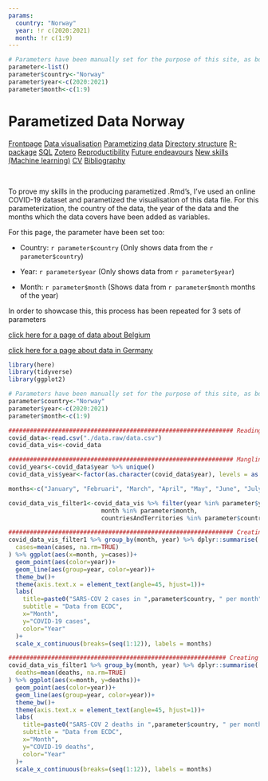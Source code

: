 ```yaml
---
params:
  country: "Norway"
  year: !r c(2020:2021)
  month: !r c(1:9)
---
```


```r
# Parameters have been manually set for the purpose of this site, as bookdown does not support stating parameters in YAML
parameter<-list()
parameter$country<-"Norway"
parameter$year<-c(2020:2021)
parameter$month<-c(1:9)
```

# Parametized Data Norway

<body id="start">
<div class="topnav">
  <a href='index.html#Frontpage'>Frontpage</a>
  <a href='data-visualisation.html#data-visualisation'>Data visualisation</a>
  <a href='parametized-data-germany.html#parametized-data'>Parametizing data</a>
  <a href='directory-structure.html#directory-structure'>Directory structure</a>
  <a href='creating-a-r-package.html#creating-a-r-package'>R-package</a>
  <a href='sql.html#SQL'>SQL</a>
  <a href='bibliography-using-zotero.html#Bibliography using Zotero'>Zotero</a>
  <a href='open-reproductibility-analysis.html#open-reproductibility-analysis'>Reproductibility</a>
  <a href='future-endeavours.html#future-endeavours'>Future endeavours</a>
  <a href='new-skills.html#new-skills'> New skills (Machine learning)</a>
  <a href='cv.html#cv'>CV</a>
  <a href='bibliography.html#bibliography'>Bibliography</a>
</div>


&nbsp;

To prove my skills in the producing parametized .Rmd's, I've used an online COVID-19 dataset and parametized the visualisation of this data file. For this parameterization, the country of the data, the year of the data and the months which the data covers have been added as variables.

For this page, the parameter have been set too:

- Country: `r parameter$country` (Only shows data from the `r parameter$country`)

- Year: `r parameter$year` (Only shows data from `r parameter$year`)

- Month: `r parameter$month` (Shows data from `r parameter$month` months of the year)

In order to showcase this, this process has been repeated for 3 sets of parameters

<div>
  <a href='parametized-data-belgium.html#parametized-data-belgium'>click here for a page of data about Belgium<a/>
  
  <a href='parametized-data-germany.html#parametized-data-germany'>click here for a page about data in Germany<a/>
</div>

```r
library(here)
library(tidyverse)
library(ggplot2)
```

```r
# Parameters have been manually set for the purpose of this site, as bookdown does not support stating parameters in YAML
parameter$country<-"Norway"
parameter$year<-c(2020:2021)
parameter$month<-c(1:9)
```

```r
############################################################### Reading data
covid_data<-read.csv("./data.raw/data.csv")
covid_data_vis<-covid_data

############################################################### Mangling data
covid_years<-covid_data$year %>% unique()
covid_data_vis$year<-factor(as.character(covid_data$year), levels = as.character(covid_years)) #Making year a factor so it colours nicely instead of using a gradiant

months<-c("January", "Februari", "March", "April", "May", "June", "July", "August", "September", "October", "November", "December") #Storing months to plaster on x-axis

covid_data_vis_filter1<-covid_data_vis %>% filter(year %in% parameter$year,
                          month %in% parameter$month,
                          countriesAndTerritories %in% parameter$country)

############################################################### Creating visualisation: Cases per month
covid_data_vis_filter1 %>% group_by(month, year) %>% dplyr::summarise(
  cases=mean(cases, na.rm=TRUE)
) %>% ggplot(aes(x=month, y=cases))+
  geom_point(aes(color=year))+
  geom_line(aes(group=year, color=year))+
  theme_bw()+
  theme(axis.text.x = element_text(angle=45, hjust=1))+
  labs(
    title=paste0("SARS-COV 2 cases in ",parameter$country, " per month"),
    subtitle = "Data from ECDC",
    x="Month",
    y="COVID-19 cases",
    color="Year"
  )+
  scale_x_continuous(breaks=(seq(1:12)), labels = months)

############################################################# Creating visualisation: Deaths per month
covid_data_vis_filter1 %>% group_by(month, year) %>% dplyr::summarise(
  deaths=mean(deaths, na.rm=TRUE)
) %>% ggplot(aes(x=month, y=deaths))+
  geom_point(aes(color=year))+
  geom_line(aes(group=year, color=year))+
  theme_bw()+
  theme(axis.text.x = element_text(angle=45, hjust=1))+
  labs(
    title=paste0("SARS-COV 2 deaths in ",parameter$country, " per month in ", parameter$year),
    subtitle = "Data from ECDC",
    x="Month",
    y="COVID-19 deaths",
    color="Year"
  )+
  scale_x_continuous(breaks=(seq(1:12)), labels = months)
```
